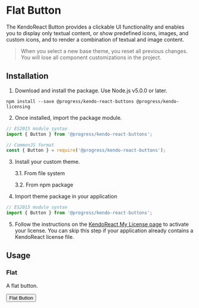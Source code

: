 <!--- FlatButton.stories.mdx --->

<!--- This is your Story template function, shown here in React -->


<Meta title="Components/Button/Flat" component={Button} />

# Flat Button

The KendoReact Button provides a clickable UI functionality and enables you to display only textual content, or show predefined icons, images, and custom icons, and to render a combination of textual and image content.

>When you select a new base theme, you reset all previous changes. You will lose all component customizations in the project.

## Installation

1. Download and install the package. Use Node.js v5.0.0 or later.

```shell
npm install --save @progress/kendo-react-buttons @progress/kendo-licensing
```

2. Once installed, import the package module.

```js
// ES2015 module syntax
import { Button } from '@progress/kendo-react-buttons';
```
```js
// CommonJS format
const { Button } = require('@progress/kendo-react-buttons');
```
3. Install your custom theme.

    3.1. From file system

    3.2. From npm package


4. Import theme package in your application
```js
// ES2015 module syntax
import { Button } from '@progress/kendo-react-buttons';
```

5. Follow the instructions on the <a target="_blank" href="https://www.telerik.com/kendo-react-ui/my-license/">KendoReact My License page</a> to activate your license. You can skip this step if your application already contains a KendoReact license file.

## Usage

### Flat

A flat button.

<Canvas>
  <Story name="Flat Button">
      <Button look="flat">Flat Button</Button>
  </Story>
</Canvas>
